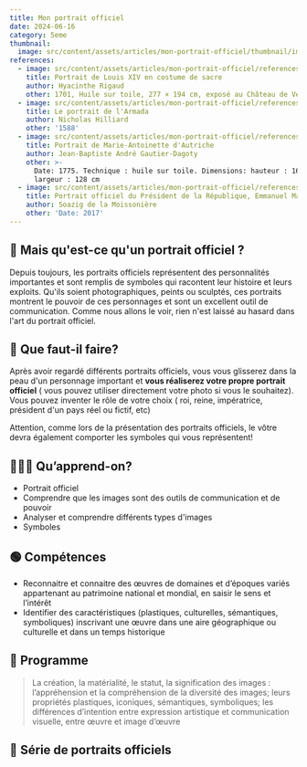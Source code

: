 ```yaml
---
title: Mon portrait officiel
date: 2024-06-16
category: 5eme
thumbnail:
  image: src/content/assets/articles/mon-portrait-officiel/thumbnail/image.webp
references:
  - image: src/content/assets/articles/mon-portrait-officiel/references/0/image.jpg
    title: Portrait de Louis XIV en costume de sacre
    author: Hyacinthe Rigaud
    other: 1701, Huile sur toile, 277 × 194 cm, exposé au Château de Versailles
  - image: src/content/assets/articles/mon-portrait-officiel/references/1/image.webp
    title: Le portrait de l'Armada
    author: Nicholas Hilliard
    other: '1588'
  - image: src/content/assets/articles/mon-portrait-officiel/references/2/image.jpeg
    title: Portrait de Marie-Antoinette d'Autriche
    author: Jean-Baptiste André Gautier-Dagoty
    other: >-
      Date: 1775. Technique : huile sur toile. Dimensions: hauteur : 160 cm ;
      largeur : 128 cm
  - image: src/content/assets/articles/mon-portrait-officiel/references/3/image.jpeg
    title: Portrait officiel du Président de la République, Emmanuel Macron
    author: Soazig de la Moissonière
    other: 'Date: 2017'
---
```

## 👑 Mais qu'est-ce qu'un portrait officiel ?

Depuis toujours, les portraits officiels représentent des personnalités importantes et sont remplis de symboles qui racontent leur histoire et leurs exploits. Qu'ils soient photographiques, peints ou sculptés, ces portraits montrent le pouvoir de ces personnages et sont un excellent outil de communication. Comme nous allons le voir, rien n'est laissé au hasard dans l'art du portrait officiel.

## **🔎 Que faut-il faire?**

Après avoir regardé différents portraits officiels, vous vous glisserez dans la peau d'un personnage important et **vous réaliserez votre propre portrait officiel** ( vous pouvez utiliser directement votre photo si vous le souhaitez). Vous pouvez inventer le rôle de votre choix ( roi, reine, impératrice, président d'un pays réel ou fictif, etc)

Attention, comme lors de la présentation des portraits officiels, le vôtre  devra également comporter les symboles qui vous représentent!

## **👩🏼‍🏫 Qu’apprend-on?**

* Portrait officiel
* Comprendre que les images sont des outils de communication et de pouvoir
* Analyser et comprendre différents types d'images
* Symboles

## **🟢 Compétences**

* Reconnaitre et connaitre des œuvres de domaines et d’époques variés appartenant au patrimoine national et mondial, en saisir le sens et l’intérêt
* Identifier des caractéristiques (plastiques, culturelles, sémantiques, symboliques) inscrivant une œuvre dans une aire géographique ou culturelle et dans un temps historique

## **📘 Programme**

> La création, la matérialité, le statut, la signification des images : l’appréhension et la compréhension de la diversité des images; leurs propriétés plastiques, iconiques, sémantiques, symboliques; les différences d’intention entre expression artistique et communication visuelle, entre œuvre et image d’œuvre

## 👀 Série de portraits officiels
